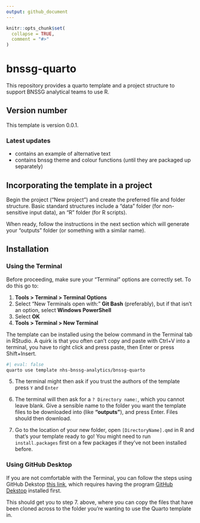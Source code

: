 ```yaml
---
output: github_document
---
```


<!-- README.md is generated from README.Rmd. Please edit that file -->

```r
knitr::opts_chunk$set(
  collapse = TRUE,
  comment = "#>"
)
```

# bnssg-quarto

This repository provides a quarto template and a project structure to support BNSSG analytical teams to use R.

## Version number

This template is version 0.0.1.

### Latest updates

* contains an example of alternative text
* contains bnssg theme and colour functions (until they are packaged up separately)

## Incorporating the template in a project

Begin the project ("New project") and create the preferred file and folder structure. Basic standard structures include a "data" folder (for non-sensitive input data), an "R" folder (for R scripts).

When ready, follow the instructions in the next section which will generate your "outputs" folder (or something with a similar name).

## Installation

### Using the Terminal

Before proceeding, make sure your "Terminal" options are correctly set. To do this go to:

1. **Tools > Terminal > Terminal Options**
2. Select "New Terminals open with:" **Git Bash** (preferably), but if that isn't an option, select **Windows PowerShell**
3. Select **OK**
4. **Tools > Terminal > New Terminal**

The template can be installed using the below command in the Terminal tab in RStudio. A quirk is that you often can't copy and paste with Ctrl+V into a terminal, you have to right click and press paste, then Enter or press Shift+Insert.

```bash
#| eval: false
quarto use template nhs-bnssg-analytics/bnssg-quarto
```

5. The terminal might then ask if you trust the authors of the template press `Y` and `Enter`

6. The terminal will then ask for a `? Directory name:`, which you cannot leave blank. Give a sensible name to the folder you want the template files to be downloaded into (like **"outputs"**), and press Enter. Files should then download.

7. Go to the location of your new folder, open `[DirectoryName].qmd` in R and that's your template ready to go! You might need to run `install.packages` first on a few packages if they've not been installed before.

### Using GitHub Desktop

If you are not comfortable with the Terminal, you can follow the steps using GitHub Dekstop [this link](https://docs.github.com/en/desktop/adding-and-cloning-repositories/cloning-a-repository-from-github-to-github-desktop), which requires having the program [GitHub Dekstop](https://desktop.github.com/) installed first.

This should get you to step 7. above, where you can copy the files that have been cloned across to the folder you're wanting to use the Quarto template in. 
